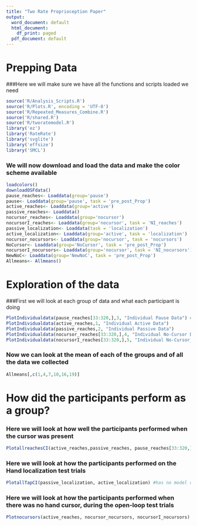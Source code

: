 ```yaml
---
title: "Two Rate Proprioception Paper"
output:
  word_document: default
  html_document:
    df_print: paged
  pdf_document: default
---
```

# Prepping Data

###Here we will make sure we have all the functions and scripts loaded we need

```r
source('R/Analysis_Scripts.R')
source('R/Plots.R', encoding = 'UTF-8')
source('R/Repeated_Measures_Combine.R')
source('R/shared.R')
source('R/tworatemodel.R')
library('ez')
library('RateRate')
library('svglite')
library('effsize')
library('SMCL')
```

### We will now download and load the data and make the color scheme available
```r
loadcolors()
downloadOSFdata()
pause_reaches<- Loaddata(group='pause')
pause<- Loaddata(group='pause', task = 'pre_post_Prop')
active_reaches<- Loaddata(group='active')
passive_reaches<- Loaddata()
nocursor_reaches<- Loaddata(group='nocursor')
nocursorI_reaches<- Loaddata(group='nocursor', task = 'NI_reaches')
passive_localization<- Loaddata(task = 'localization')
active_localization<- Loaddata(group='active', task = 'localization')
nocursor_nocursors<- Loaddata(group='nocursor', task = 'nocursors')
NoCursor<- Loaddata(group='NoCursor', task = 'pre_post_Prop')
nocursorI_nocursors<- Loaddata(group='nocursor', task = 'NI_nocursors')
NewNoC<- Loaddata(group='NewNoC', task = 'pre_post_Prop') 
Allmeans<- Allmeans()
```

# Exploration of the data

###First we will look at each group of data and what each participant is doing
```r
PlotIndividualdata(pause_reaches[33:320,],3, "Individual Pause Data") #individual traces for pause data
PlotIndividualdata(active_reaches,1, "Individual Active Data")
PlotIndividualdata(passive_reaches,2, "Individual Passive Data")
PlotIndividualdata(nocursor_reaches[33:320,],4, "Individual No-Cursor Data")
PlotIndividualdata(nocursorI_reaches[33:320,],5, "Individual No-Cursor_I Data")
```

### Now we can look at the mean of each of the groups and of all the data we collected
```r
Allmeans[,c(1,4,7,10,16,19)]
```

# How did the participants perform as a group?
### Here we will look at how well the participants performed when the cursor was present
```r
PlotallreachesCI(active_reaches,passive_reaches, pause_reaches[33:320,],nocursor_reaches[33:320,],nocursorI_reaches[33:320,])
```

### Here we will look at how the participants performed on the Hand localization test trials
```r
PlotallTapCI(passive_localization, active_localization) #has no model output
```

### Here we will look at how the participants performed when there was no hand cursor, during the open-loop test trials
```r
Plotnocursors(active_reaches, nocursor_nocursors, nocursorI_nocursors)
```
